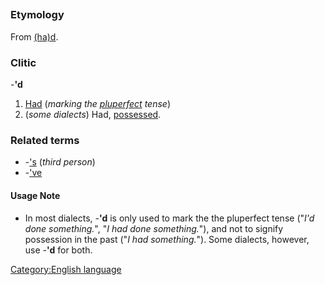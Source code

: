=={{en}}==
[[Category:English language]]
===Etymology===
From [[had|(ha)d]].
===Clitic===
-''''d'''

#[[Had]] (''marking the [[pluperfect]] tense'')
#(''some dialects'') Had, [[possess]]ed.

===Related terms===
*-[['s]] (''third person'')
*-[['ve]]

====Usage Note====
*In most dialects, -''''d''' is only used to mark the the pluperfect tense ("''I'd done something.''", "''I had done something.''"), and not to signify possession in the past ("''I had something.''"). Some dialects, however, use -''''d''' for both.
